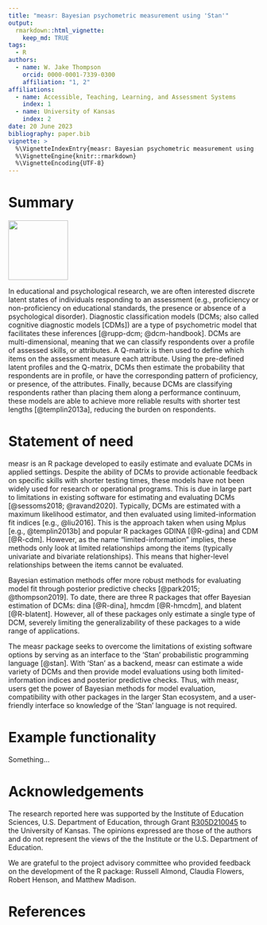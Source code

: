```yaml
---
title: "measr: Bayesian psychometric measurement using 'Stan'"
output:
  rmarkdown::html_vignette:
    keep_md: TRUE
tags:
  - R
authors:
  - name: W. Jake Thompson
    orcid: 0000-0001-7339-0300
    affiliation: "1, 2"
affiliations:
  - name: Accessible, Teaching, Learning, and Assessment Systems
    index: 1
  - name: University of Kansas
    index: 2
date: 20 June 2023
bibliography: paper.bib
vignette: >
  %\VignetteIndexEntry{measr: Bayesian psychometric measurement using 'Stan'}
  %\VignetteEngine{knitr::rmarkdown}
  %\VignetteEncoding{UTF-8}
---
```


# Summary

[![](measr-logo.png){ width=120px }](https://measr.info)

In educational and psychological research, we are often interested discrete latent states of individuals responding to an assessment (e.g., proficiency or non-proficiency on educational standards, the presence or absence of a psychological disorder).
Diagnostic classification models (DCMs; also called cognitive diagnostic models [CDMs]) are a type of psychometric model that facilitates these inferences [@rupp-dcm; @dcm-handbook].
DCMs are multi-dimensional, meaning that we can classify respondents over a profile of assessed skills, or attributes.
A Q-matrix is then used to define which items on the assessment measure each attribute.
Using the pre-defined latent profiles and the Q-matrix, DCMs then estimate the probability that respondents are in profile, or have the corresponding pattern of proficiency, or presence, of the attributes.
Finally, because DCMs are classifying respondents rather than placing them along a performance continuum, these models are able to achieve more reliable results with shorter test lengths [@templin2013a], reducing the burden on respondents.

# Statement of need

measr is an R package developed to easily estimate and evaluate DCMs in applied settings.
Despite the ability of DCMs to provide actionable feedback on specific skills with shorter testing times, these models have not been widely used for research or operational programs.
This is due in large part to limitations in existing software for estimating and evaluating DCMs [@sessoms2018; @ravand2020].
Typically, DCMs are estimated with a maximum likelihood estimator, and then evaluated using limited-information fit indices [e.g., @liu2016].
This is the approach taken when using Mplus [e.g., @templin2013b] and popular R packages GDINA [@R-gdina] and CDM [@R-cdm].
However, as the name "limited-information" implies, these methods only look at limited relationships among the items (typically univariate and bivariate relationships).
This means that higher-level relationships between the items cannot be evaluated.

Bayesian estimation methods offer more robust methods for evaluating model fit through posterior predictive checks [@park2015; @thompson2019].
To date, there are three R packages that offer Bayesian estimation of DCMs: dina [@R-dina], hmcdm [@R-hmcdm], and blatent [@R-blatent].
However, all of these packages only estimate a single type of DCM, severely limiting the generalizability of these packages to a wide range of applications.

The measr package seeks to overcome the limitations of existing software options by serving as an interface to the 'Stan' probabilistic programming language [@stan].
With 'Stan' as a backend, measr can estimate a wide variety of DCMs and then provide model evaluations using both limited-information indices and posterior predictive checks.
Thus, with measr, users get the power of Bayesian methods for model evaluation, compatibility with other packages in the larger Stan ecosystem, and a user-friendly interface so knowledge of the 'Stan' language is not required.

# Example functionality

Something...

# Acknowledgements

The research reported here was supported by the Institute of Education Sciences, U.S. Department of Education, through Grant [R305D210045](https://ies.ed.gov/funding/grantsearch/details.asp?ID=4546) to the University of Kansas. The opinions expressed are those of the authors and do not represent the views of the the Institute or the U.S. Department of Education.

We are grateful to the project advisory committee who provided feedback on the development of the R package: Russell Almond, Claudia Flowers, Robert Henson, and Matthew Madison.

# References
